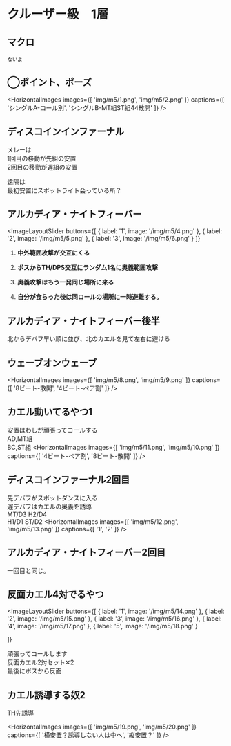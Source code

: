 
# クルーザー級　1層

##  マクロ
```
ないよ
```
## ◯ポイント、ポーズ

<HorizontalImages 
  images={[
    'img/m5/1.png',
    'img/m5/2.png'
  ]}
  captions={[
    'シングルA-ロール別',
    'シングルB-MT組ST組44散開'
  ]}
/>
## ディスコインインファーナル

<ImageLayout src="img/m5/3.png" alt="ディスコインファーナル">

メレーは  
1回目の移動が先組の安置  
2回目の移動が遅組の安置

遠隔は  
最初安置にスポットライト会っている所？
</ImageLayout>


## アルカディア・ナイトフィーバー
<ImageLayoutSlider
  buttons={[
    { label: '1', image: '/img/m5/4.png' },
    { label: '2', image: '/img/m5/5.png' },
    { label: '3', image: '/img/m5/6.png' }
  ]}
>
1. **中外範囲攻撃が交互にくる**

2. **ボスからTH/DPS交互にランダム1名に奥義範囲攻撃**

3. **奥義攻撃はもう一発同じ場所に来る**

4. **自分が食らった後は同ロールの場所に一時避難する。**
</ImageLayoutSlider>

## アルカディア・ナイトフィーバー後半

<ImageLayout src="img/m5/7.png" alt="アルカディア・ナイトフィーバー後半">


北からデバフ早い順に並び、北のカエルを見て左右に避ける

</ImageLayout>

## ウェーブオンウェーブ
<HorizontalImages 
  images={[
    'img/m5/8.png',
    'img/m5/9.png'
  ]}
  captions={[
    '8ビート-散開',
    '4ビート-ペア割'
  ]}
/>

## カエル動いてるやつ1
安置はわしが頑張ってコールする  
AD,MT組  
BC,ST組
<HorizontalImages 
  images={[
    'img/m5/11.png',
    'img/m5/10.png'
  ]}
  captions={[
    '4ビート-ペア割',
    '8ビート-散開'
  ]}
/>

## ディスコインファーナル2回目
先デバフがスポットダンスに入る  
遅デバフはカエルの奥義を誘導  
MT/D3 H2/D4  
H1/D1 ST/D2
<HorizontalImages 
  images={[
    'img/m5/12.png',
    'img/m5/13.png'
  ]}
  captions={[
    '1',
    '2'
  ]}
/>

## アルカディア・ナイトフィーバー2回目
一回目と同じ。

## 反面カエル4対でるやつ
<ImageLayoutSlider
  buttons={[
    { label: '1', image: '/img/m5/14.png' },
    { label: '2', image: '/img/m5/15.png' },
    { label: '3', image: '/img/m5/16.png' },
    { label: '4', image: '/img/m5/17.png' },
    { label: '5', image: '/img/m5/18.png' }

  ]}
>
頑張ってコールします  
反面カエル2対セット✕2  
最後にボスから反面
</ImageLayoutSlider>

## カエル誘導する奴2
TH先誘導  


<HorizontalImages 
  images={[
    'img/m5/19.png',
    'img/m5/20.png'
  ]}
  captions={[
    '横安置？誘導しない人は中へ',
    '縦安置？'
  ]}
/>
